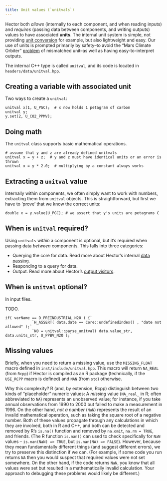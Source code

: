 ```yaml
---
title: Unit values (`unitvals`)
---
```


Hector both *allows* (internally to each component, and when reading inputs) and *requires* (passing data between components, and writing outputs) values to have associated **units**. The internal unit system is simple, not providing [unit conversion](http://www.boost.org/doc/libs/1_57_0/doc/html/boost_units.html) for example, but also lightweight and easy. Our use of units is prompted primarily by safety–to avoid the "Mars Climate Orbiter" [problem](http://en.wikipedia.org/wiki/Mars_Climate_Orbiter#Cause_of_failure) of mismatched unit–as well as having easy-to-interpret outputs.

The internal C++ type is called `unitval`, and its code is located in `headers/data/unitval.hpp`.

Creating a variable with associated unit
--------------

Two ways to create a `unitval`:
```
unitval x(1, U_PGC);  # x now holds 1 petagram of carbon
unitval y;
y.set(2, U_CO2_PPMV);
```

Doing math
--------------

The `unitval` class supports basic mathematical operations.
```
# assume that y and z are already defined unitvals
unitval x = y + z;  # y and z must have identical units or an error is thrown
unitval x = y * 2.0;  # multiplying by a constant always works
```

Extracting a `unitval` value
--------------
Internally within components, we often simply want to work with numbers, extracting them from `unitval` objects. This is straightforward, but first we have to 'prove' that we know the correct units:

```
double x = y.value(U_PGC); # we assert that y's units are petagrams C
```

When is `unitval` required?
--------------
Using `unitvals` *within* a component is optional, but it's required when passing data *between* components. This falls into three categories:

* Querying the core for data. Read more about Hector's internal [data passing](InternalDataPassing.html).
* Responding to a query for data.
* Output. Read more about Hector's [output visitors](OutputVisitors.html).

When is `unitval` optional?
--------------
In input files.

TODO.

```
if( varName == D_PREINDUSTRIAL_N2O ) {`
            `H_ASSERT( data.date == Core::undefinedIndex() , "date not allowed" );`
            `N0 = unitval::parse_unitval( data.value_str, data.units_str, U_PPBV_N2O );`
```

Missing values
--------------
Briefly, when you need to return a missing value, use the `MISSING_FLOAT` macro defined in `inst/include/unitval.hpp`.
This macro will return `NA_REAL` (from `Rcpp`) if Hector is compiled as an R package (technically, if the `USE_RCPP` macro is defined) and `NAN` (from `std`) otherwise.

Why this complexity?
R (and, by extension, Rcpp) distinguish between two kinds of "placeholder" numeric values:
A _missing_ value (`NA_real_` in R; often abbreviated to `NA`) represents an unobserved value; for instance, if you take annual observations from 1990 to 2000 but failed to make a measurement in 1996.
On the other hand, _not a number_ (`NaN`) represents the result of an invalid mathematical operation, such as taking the square root of a negative number.
Both of these values propagate through any calculations in which they are involved, both in R and C++, and both can be detected and removed by R's `is.na()` function and removed by `na.omit`, `na.rm = TRUE`, and friends.
(The R function `is.nan()` can used to check specifically for `NaN` values -- `is.nan(NaN) => TRUE`, but `is.nan(NA) => FALSE`).
However, because they mean fundamentally different things (and suggest different errors), we try to preserve this distinction if we can.
(For example, if some code you run returns `NA` then you would suspect that required values were not set somewhere.
On the other hand, if the code returns `NaN`, you know that all values were set but resulted in a mathematically invalid calculation.
Your approach to debugging these problems would likely be different.)
